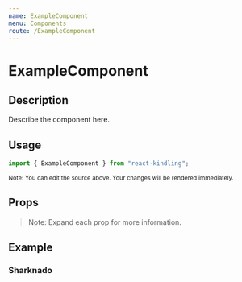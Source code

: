 ```yaml
---
name: ExampleComponent
menu: Components
route: /ExampleComponent
---
```



<h1>ExampleComponent</h1>

## Description

Describe the component here.

## Usage

```jsx
import { ExampleComponent } from "react-kindling";
```

<Playground>
  <ExampleComponent text="Example Component" />
</Playground>

<small>
  Note: You can edit the source above. Your changes will be rendered
  immediately.
</small>

## Props

<Props of={ExampleComponent} />

> Note: Expand each prop for more information.

## Example

### Sharknado

<Playground>
  <ExampleComponent text="Sharknado" />
</Playground>

<br />
